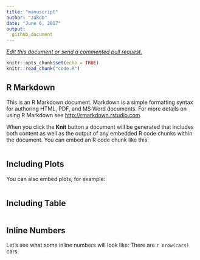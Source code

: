 ```yaml
---
title: "manuscript"
author: "Jakob"
date: "June 6, 2017"
output: 
  github_document
---
```


_[Edit this document or send a commented pull request.](https://github.com/jgoldmann/collaborativeRmdManuscript/edit/master/Readme.Rmd)_

```r
knitr::opts_chunk$set(echo = TRUE)
knitr::read_chunk("code.R")
```

## R Markdown

This is an R Markdown document. Markdown is a simple formatting syntax for authoring HTML, PDF, and MS Word documents. For more details on using R Markdown see <http://rmarkdown.rstudio.com>.

When you click the **Knit** button a document will be generated that includes both content as well as the output of any embedded R code chunks within the document. You can embed an R code chunk like this:

```r
```

## Including Plots

You can also embed plots, for example:

```r
```



## Including Table

```r
```

## Inline Numbers

Let's see what some inline numbers will look like: There are `r nrow(cars)` cars.
